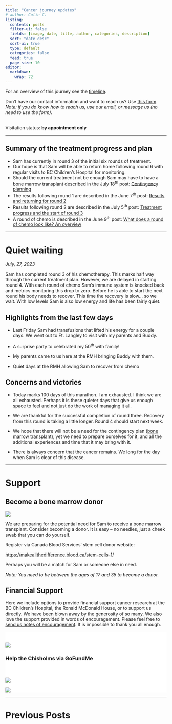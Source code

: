 ```yaml
---
title: "Cancer journey updates"
# author: Colin C.
listing:
  contents: posts
  filter-ui: false
  fields: [image, date, title, author, categories, description]
  sort: "date desc"
  sort-ui: true
  type: default
  categories: false
  feed: true
  page-size: 10
editor: 
  markdown: 
    wrap: 72
---
```


For an overview of this journey see the [timeline](./timeline.html).

Don't have our contact information and want to reach us? Use [this
form](/contact.html). <br />*Note: if you do know how to reach us, use
our email, or message us (no need to use the form).*

<br/> Visitation status: **by appointment only**

------------------------------------------------------------------------

::: box-cc-important
## Summary of the treatment progress and plan 

-   Sam has currently in round 3 of the initial six rounds of treatment. 
-   Our hope is that Sam will be able to return home following round 6 with regular visits to BC Children's Hospital for monitoring.
-   Should the current treatment not be enough Sam may have to have a bone marrow transplant described in the July 18^th^ post: [Contingency planning](/posts/2307/2023-07-17_contigency-plan.qmd)
-   The results following round 1 are described in the June 7^th^ post: [Results and returning for round 2](posts/2023-06-07_results-and-round2.html)
-   Results following round 2 are described in the July 5^th^ post: [Treatment progress and the start of round 3](posts/2307/2023-07-05_round3-and-results.qmd)
-   A round of chemo is described in the June 9^th^ post: [What does a round of chemo look like? An overview](posts/2023-06-08_chemo-overview.html)
:::

------------------------------------------------------------------------


# Quiet waiting

_July, 27, 2023_

Sam has completed round 3 of his chemotherapy. This marks half way
through the current treatment plan. However, we are delayed in starting
round 4. With each round of chemo Sam's immune system is knocked back
and metrics monitoring this drop to zero. Before he is able to start the
next round his body needs to recover. This time the recovery is slow...
so we wait. With low levels Sam is also low energy and life has been
fairly quiet.

## Highlights from the last few days

-   Last Friday Sam had transfusions that lifted his energy for a couple
    days. We went out to Ft. Langley to visit with my parents and Buddy.

-   A surprise party to celebrated my 50^th^ with family!

-   My parents came to us here at the RMH bringing Buddy with them.

-   Quiet days at the RMH allowing Sam to recover from chemo

## Concerns and victories

-   Today marks 100 days of this marathon.  I am exhausted.  I think we are all exhausted.  Perhaps it is these quieter days that give us enough space to feel and not just do the work of managing it all. 

-   We are thankful for the successful completion of round three.
    Recovery from this round is taking a little longer. Round 4 should
    start next week.

-   We hope that there will not be a need for the contingency plan
    ([bone marrow
    transplant](/posts/2307/2023-07-17_contigency-plan.qmd)), yet we
    need to prepare ourselves for it, and all the additional experiences
    and time that it may bring with it.

-   There is always concern that the cancer remains. We long for the day
    when Sam is clear of this disease.





------------------------------------------------------------------------

# Support

:::callout-important
## Become a bone marrow donor

[![](https://www.blood.ca/themes/custom/cbs_bootstrap_sass/CBS_Logo_descriptors_RGB-WhiteBG.svg){style="max-width:80%}](https://makeallthedifference.blood.ca/stem-cells-1/)

We are preparing for the potential need for Sam to receive a bone marrow transplant.  Consider becoming a donor.  It is easy -- no needles, just a cheek swab that you can do yourself.  

Register via Canada Blood Services' stem cell donor website: 

[https://makeallthedifference.blood.ca/stem-cells-1/](https://makeallthedifference.blood.ca/stem-cells-1/)

Perhaps you will be a match for Sam or someone else in need.  

_Note: You need to be between the ages of 17 and 35 to become a donor._
:::




## Financial Support

Here we include options to provide financial support cancer research at
the BC Children's Hospital, the Ronald McDonald House, or to support us
directly. We have been blown away by the generosity of so many. We also
love the support provided in words of encouragement. Please feel free to
[send us notes of encouragement](contact.html). It is impossible to
thank you all enough.

::: {.support-container style="background-color: #fff"}
::: {.support layout-ncol="2" style="background-color: #fff; padding-top:1.4em; padding-right:2em"}
[![](/img/bc-childrens_logo.png)](http://www.bcchildrens.ca/donate) 

<div>### Help the Chisholms via GoFundMe
<div class="gfm-embed" data-url="https://www.gofundme.com/f/help-the-chisholm-family-while-sam-battles-cancer/widget/small"></div><script defer src="https://www.gofundme.com/static/js/embed.js"></script>
</div>
:::


::: {.support layout-ncol="2" style="background-color: #fff; padding-top:1.4em; padding-right:2em"}
[![](https://samsstory.s3.ca-central-1.amazonaws.com/rmdhbc.png)](https://rmhbc.ca)

[![](https://www.friendsofchildren.ca/application/themes/foc/images/logo.png)](https://www.friendsofchildren.ca)
:::
:::

------------------------------------------------------------------------

# Previous Posts
